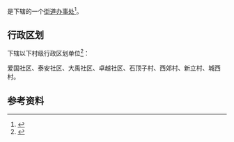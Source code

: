 {{中国乡级行政区|22/05/23/003/000}}

'''{{PAGENAMEBASE}}'''是{{PRC admin/fullname|22/05/23/003/000|3}}下辖的一个[[街道办事处|街道办事处]]<ref>{{PRC admin/ref sgc|{{PRC admin/parent|22/05/23/003/000}}}}</ref>。

== 行政区划 ==
{{PAGENAMEBASE}}下辖以下村级行政区划单位<ref>{{PRC admin/ref sgc|22/05/23/003/000}}</ref>：

爱国社区、泰安社区、大禹社区、卓越社区、石顶子村、西郊村、新立村、城西村。

== 参考资料 ==
{{reflist}}

{{吉林行政区划小作品}}
{{PRC admin/navcat|22/05/23/003/000}}